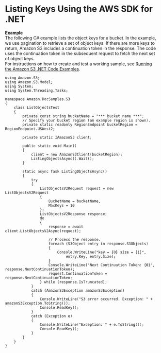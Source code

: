 # Listing Keys Using the AWS SDK for \.NET<a name="ListingObjectKeysUsingNetSDK"></a>

**Example**  
The following C\# example lists the object keys for a bucket\. In the example, we use pagination to retrieve a set of object keys\. If there are more keys to return, Amazon S3 includes a continuation token in the response\. The code uses the continuation token in the subsequent request to fetch the next set of object keys\.  
 For instructions on how to create and test a working sample, see [Running the Amazon S3 \.NET Code Examples](UsingTheMPDotNetAPI.mdx#TestingDotNetApiSamples)\.  

```
using Amazon.S3;
using Amazon.S3.Model;
using System;
using System.Threading.Tasks;

namespace Amazon.DocSamples.S3
{
    class ListObjectsTest
    {
        private const string bucketName = "*** bucket name ***";
        // Specify your bucket region (an example region is shown).
        private static readonly RegionEndpoint bucketRegion = RegionEndpoint.USWest2;

        private static IAmazonS3 client;

        public static void Main()
        {
            client = new AmazonS3Client(bucketRegion);
            ListingObjectsAsync().Wait();
        }

        static async Task ListingObjectsAsync()
        {
            try
            {
                ListObjectsV2Request request = new ListObjectsV2Request
                {
                    BucketName = bucketName,
                    MaxKeys = 10
                };
                ListObjectsV2Response response;
                do
                {
                    response = await client.ListObjectsV2Async(request);

                    // Process the response.
                    foreach (S3Object entry in response.S3Objects)
                    {
                        Console.WriteLine("key = {0} size = {1}",
                            entry.Key, entry.Size);
                    }
                    Console.WriteLine("Next Continuation Token: {0}", response.NextContinuationToken);
                    request.ContinuationToken = response.NextContinuationToken;
                } while (response.IsTruncated);
            }
            catch (AmazonS3Exception amazonS3Exception)
            {
                Console.WriteLine("S3 error occurred. Exception: " + amazonS3Exception.ToString());
                Console.ReadKey();
            }
            catch (Exception e)
            {
                Console.WriteLine("Exception: " + e.ToString());
                Console.ReadKey();
            }
        }
    }
}
```